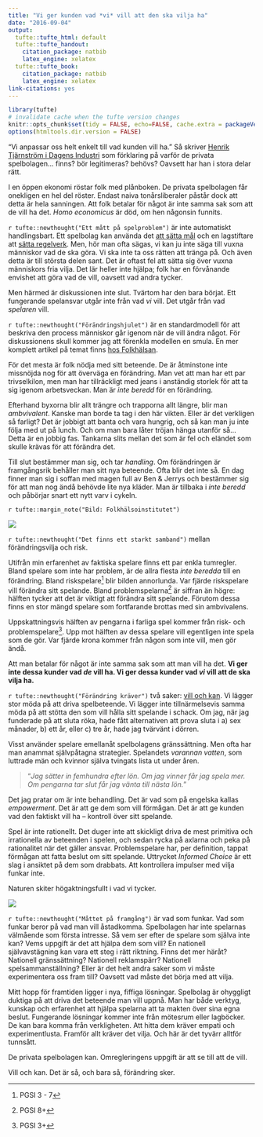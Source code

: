 ```yaml
---
title: "Vi ger kunden vad *vi* vill att den ska vilja ha"
date: "2016-09-04"
output:
  tufte::tufte_html: default
  tufte::tufte_handout:
    citation_package: natbib
    latex_engine: xelatex
  tufte::tufte_book:
    citation_package: natbib
    latex_engine: xelatex
link-citations: yes
---
```


```r
library(tufte)
# invalidate cache when the tufte version changes
knitr::opts_chunk$set(tidy = FALSE, echo=FALSE, cache.extra = packageVersion('tufte'))
options(htmltools.dir.version = FALSE)
```


"Vi anpassar oss helt enkelt till vad kunden vill ha." Så skriver [Henrik Tjärnström i Dagens Industri](http://www.di.se/artiklar/2016/8/26/debatt-spelbolagen-maste-jobba-ihop/) som förklaring på varför de privata spelbolagen... finns? bör legitimeras? behövs? Oavsett har han i stora delar rätt.

I en öppen ekonomi röstar folk med plånboken. De privata spelbolagen får onekligen en hel del röster. Endast naiva tonårsliberaler påstår dock att detta är hela sanningen. Att folk betalar för något är inte samma sak som att de vill ha det. *Homo economicus* är död, om hen någonsin funnits.

`r tufte::newthought("Ett mått på spelproblem")` är inte automatiskt handlingsbart. Ett spelbolag kan använda det [att sätta mål](http://rpubs.com/halhen/metrics) och en lagstiftare att [sätta regelverk](http://rpubs.com/halhen/farliga-spel). Men, hör man ofta sägas, vi kan ju inte säga till vuxna människor vad de ska göra. Vi ska inte ta oss rätten att tränga på. Och även detta är till största delen sant. Det är oftast fel att sätta sig över vuxna människors fria vilja. Det lär heller inte hjälpa; folk har en förvånande envishet att göra vad de vill, oavsett vad andra tycker.

Men härmed är diskussionen inte slut. Tvärtom har den bara börjat. Ett fungerande spelansvar utgår inte från vad *vi* vill. Det utgår från vad *spelaren* vill.


`r tufte::newthought("Förändringshjulet")` är en standardmodell för att beskriva den process människor går igenom när de vill ändra något. För diskussionens skull kommer jag att förenkla modellen en smula. En mer komplett artikel på temat finns [hos Folkhälsan](https://www.folkhalsomyndigheten.se/somra/forandringens-dynamik/).

För det mesta är folk nödja med sitt beteende. De är åtminstone inte missnöjda nog för att överväga en förändring. Man vet att man har ett par trivselkilon, men man har tillräckligt med jeans i anständig storlek för att ta sig igenom arbetsveckan. Man är *inte beredd* för en förändring.

Efterhand byxorna blir allt trängre och trapporna allt längre, blir man *ambvivalent*. Kanske man borde ta tag i den här vikten. Eller är det verkligen så farligt? Det är jobbigt att banta och vara hungrig, och så kan man ju inte följa med ut på lunch. Och om man bara låter tröjan hänga utanför så... Detta är en jobbig fas. Tankarna slits mellan det som är fel och eländet som skulle krävas för att förändra det.

Till slut bestämmer man sig, och tar *handling*. Om förändringen är framgångsrik behåller man sitt nya beteende. Ofta blir det inte så. En dag finner man sig i soffan med magen full av Ben & Jerrys och bestämmer sig för att man nog ändå behövde lite nya kläder. Man är tillbaka i *inte beredd* och påbörjar snart ett nytt varv i cykeln.

`r tufte::margin_note("Bild: Folkhälsoinstitutet")`

![](forandringshjul.gif)


`r tufte::newthought("Det finns ett starkt samband")` mellan förändringsvilja och risk. 

Utifrån min erfarenhet av faktiska spelare finns ett par enkla tumregler. Bland spelare som inte har problem, är de allra flesta *inte beredda* till en förändring. Bland riskspelare^[PGSI 3 - 7] blir bilden annorlunda. Var fjärde riskspelare vill förändra sitt spelande. Bland problemspelarna^[PGSI 8+] är siffran än högre: hälften tycker att det är viktigt att förändra sitt spelande. Förutom dessa finns en stor mängd spelare som fortfarande brottas med sin ambvivalens.

Uppskattningsvis hälften av pengarna i farliga spel kommer från risk- och problemspelare^[PGSI 3+]. Upp mot hälften av dessa spelare vill egentligen inte spela som de gör. Var fjärde krona kommer från någon som inte vill, men gör ändå.

Att man betalar för något är inte samma sak som att man vill ha det. **Vi ger inte dessa kunder vad *de* vill ha. Vi ger dessa kunder vad *vi* vill att de ska vilja ha.**


`r tufte::newthought("Förändring kräver")` två saker: [vill och kan](http://www.behaviormodel.org/). Vi lägger stor möda på att driva spelbeteende. Vi lägger inte tillnärmelsevis samma möda på att stötta den som vill hålla sitt spelande i schack. Om jag, när jag funderade på att sluta röka, hade fått alternativen att prova sluta i a) sex månader, b) ett år, eller c) tre år, hade jag tvärvänt i dörren. 

Visst använder spelare emellanåt spelbolagens gränssättning. Men ofta har man anammat självpåtagna strategier. Spelandets *varannan vatten*, som luttrade män och kvinnor själva tvingats lista ut under åren.

> "*Jag sätter in femhundra efter lön. Om jag vinner får jag spela mer. Om pengarna tar slut får jag vänta till nästa lön.*"

Det jag pratar om är inte behandling. Det är vad som på engelska kallas *empowerment*. Det är att ge dem som vill förmågan. Det är att ge kunden vad den faktiskt vill ha -- kontroll över sitt spelande.

Spel är inte rationellt. Det duger inte att skickligt driva de mest primitiva och irrationella av beteenden i spelen, och sedan rycka på axlarna och peka på rationalitet när det gäller ansvar. Problemspelare har, per definition, tappat förmågan att fatta beslut om sitt spelande. Uttrycket *Informed Choice* är ett slag i ansiktet på dem som drabbats. Att kontrollera impulser med vilja funkar inte.

Naturen skiter högaktningsfullt i vad vi tycker.

![](seagull.jpg)


`r tufte::newthought("Måttet på framgång")` är vad som funkar. Vad som funkar beror på vad man vill åstadkomma. Spelbolagen har inte spelarnas välmående som första intresse. Så vem ser efter de spelare som själva inte kan? Vems uppgift är det att hjälpa dem som vill? En nationell självavstägning kan vara ett steg i rätt riktning. Finns det mer häråt? Nationell gränssättning? Nationell reklamspärr? Nationell spelsammanställning? Eller är det helt andra saker som vi måste experimentera oss fram till? Oavsett vad måste det börja med att vilja.

Mitt hopp för framtiden ligger i nya, fiffiga lösningar. Spelbolag är ohyggligt duktiga på att driva det beteende man vill uppnå. Man har både verktyg, kunskap och erfarenhet att hjälpa spelarna att ta makten över sina egna beslut. Fungerande lösningar kommer inte från mötesrum eller lagböcker. De kan bara komma från verkligheten. Att hitta dem kräver empati och experimentlusta. Framför allt kräver det vilja. Och här är det tyvärr alltför tunnsått.

De privata spelbolagen kan. Omregleringens uppgift är att se till att de vill.

Vill och kan. Det är så, och bara så, förändring sker.